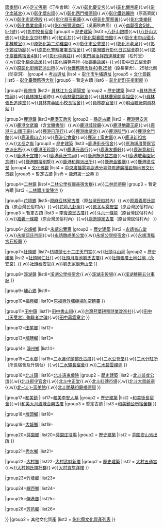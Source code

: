 <noinclude>
{{noteTA
|1=zh-hans:庄; zh-hant:庄;
}}
</noinclude>{{Navbox
| name   = 彰化縣文化資產
| title  = [[彰化縣文化資產|<span style="color:#F5F5F5;">彰化縣文化資產</span>]]
| state  = collapsed
| titlestyle = background:#044F67;color:white;
|group1 = 古蹟<br/>歷史建築<br/>文化景觀<br/>考古遺址
|list1 ={{Navbox subgroup

|group1=[[彰化市]]
|list1={{Navbox subgroup
|group1 = [[國定古蹟]]
|list1 = [[彰化孔子廟]]{{.w}}[[元清觀]]{{.w}}[[聖王廟]]
|group2 = [[縣定古蹟]]
|list2 = [[彰化開化寺|開化寺]]{{.w}}[[節孝祠 (彰化縣)|節孝祠]]{{.w}}[[定光佛廟]]（汀州會館）{{.w}}[[彰化慶安宮]]{{.w}}[[彰化關帝廟]]{{.w}}[[彰化南瑤宮]]{{.w}}[[懷忠祠|彰化懷忠祠]]{{.w}}[[彰化西門福德祠]]{{.w}}[[彰化鐵路醫院]]（原高賓閣）{{.w}}[[彰化市武德殿]] {{.w}}[[彰化扇形車庫]]{{.w}}[[原彰化警察署]]{{.w}}[[彰化集樂軒]]{{.w}}[[彰化農業倉庫]]{{.w}}[[彰化振豐源商行]]（吳蘅秋故居）{{.w}}[[南郭官舍群|南郭宿舍5號、5-1號]]{{.w}}[[彰中校長宿舍]]
|group3 = [[臺灣歷史建築|歷史建築]]
|list3 =[[八卦山銀橋]]{{.w}}[[大佛風景區|八卦山大佛]]{{.w}}[[國立彰化女子高級中學|彰化女中]]紅樓{{.w}}[[八卦山紅毛井|紅毛井]]{{.w}}[[彰化梨春園曲館]]{{.w}}[[彰化縣彰化市中山國民小學|彰化市中山國小北棟教室]]{{.w}}[[原彰化第二幼稚園]]{{.w}}[[彰化市公會堂]]{{.w}}[[彰化不老泉]]{{.w}}[[彰化鄭成功廟]]{{.w}}[[原彰化警察署署長宿舍]]{{.w}}[[臺灣銀行彰化日式宿舍群]]{{.w}}[[彰化臺鐵舊宿舍群|彰化臺鐵舊宿舍4棟]]{{.w}}[[彰化中興莊]]{{.w}}[[東門吳汝祥四連棟街屋]]（松竹堂）{{.w}}[[彰化楊全故居]]{{.w}}<s>[[彰化綿豐洋行]]（杜錫圭故居）</s>{{.w}}[[彰中日式宿舍群]]{{.w}}[[原彰化街南郭派出所]]{{.w}}[[彰化臺鐵舊宿舍群|台鐵舊宿舍群40巷25號]]（段長宿舍）、25號北側（防空洞）
|group4 = [[考古遺址]]
|list4 = [[彰化市牛埔遺址]]
|group5 = [[中華民國文化資產文化景觀類|文化景觀]]
|list5 = [[彰化臺鐵舊宿舍群]]
|group6 = 暫定古蹟
|list6 = [[新町老街|彰化新町花街街屋]]
}}

|group2=[[員林市]]
|list2= {{Navbox subgroup
|group1 = [[縣定古蹟]]
|list1 = [[興賢書院]]{{.w}}[[員林江九合濟陽堂]]
|group2 = [[臺灣歷史建築|歷史建築]]
|list2 =[[員林游氏宗祠]]{{.w}}[[員林神社]]遺跡{{.w}}[[員林鐵路穀倉]]{{.w}}[[員林曹家開臺祖塋]]{{.w}}[[員林張氏追遠堂]]{{.w}}[[員林育英國小校長宿舍]]{{.w}}[[員林郡官舍]]{{.w}}[[南員林車站|明治糖廠南員林站]]
}}

|group3=[[鹿港鎮]]
|list3={{Navbox subgroup
|group1 = [[國定古蹟]]
|list1 = [[鹿港龍山寺]]{{.w}}[[鹿港天后宮]]
|group2 = [[縣定古蹟]]
|list2 = [[鹿港興安宮]]{{.w}}[[鹿港文武廟]]（含[[文開書院]]）{{.w}}[[鹿港城隍廟]]{{.w}}[[鹿港地藏王廟]]{{.w}}[[鹿港三山國王廟]]{{.w}}[[鹿港日茂行]]{{.w}}[[鹿港南靖宮]]{{.w}}[[鹿港隘門]]{{.w}}[[鹿港金門館]]{{.w}}[[鹿港鳳山寺]]{{.w}}[[鹿港公會堂]]{{.w}}[[鹿港丁家古厝]]{{.w}}[[新祖宮|鹿港新祖宮]]{{.w}}[[太岳之胤]]
|group3 = [[臺灣歷史建築|歷史建築]]
|list3 =[[鹿港街長宿舍]]{{.w}}[[原海埔厝警察官吏派出所]]{{.w}}[[玉珍齋|鹿港玉珍齋]]{{.w}}[[鹿港元昌行]]{{.w}}[[鹿港友鹿軒]]{{.w}}[[鹿港意和行]]{{.w}}[[鹿港十宜樓]]{{.w}}[[鹿港蔡氏宗祠]]{{.w}}[[鹿港施進益古厝]]{{.w}}[[鹿港敬義園紀念碑]]{{.w}}[[鹿港鶴棲別墅]]{{.w}}[[鹿港和興派出所]]{{.w}}[[鹿港金銀廳]]{{.w}}[[鹿港德成堂]]
|group4 = [[中華民國文化資產文化景觀類|文化景觀]]
|list4 = [[中央廣播電臺鹿港分臺|中央廣播電臺鹿港分臺暨周遭廣播設施地景文化景觀]]
|group5 = 暫定古蹟
|list5 = [[鹿港第一公墓]]
}}

|group4=[[二林鎮]]
|list4={{Navbox subgroup
|group1 = [[縣定古蹟]]
|list1 = [[二林仁和宮|仁和宮]]
|group2 = [[臺灣歷史建築|歷史建築]]
|list2 =[[二林公學校禮堂]]{{.w}}[[二林公學校職員宿舍群]]{{.w}}[[二林武德殿]]
|group3 = 暫定古蹟
|list3 =[[二林穎川堂陳宅]]
}}

|group5=[[花壇鄉]]
|list5={{Navbox subgroup
|group1 = [[縣定古蹟]]
|list1 = [[虎山巖]]
|group2 = [[臺灣歷史建築|歷史建築]]
|list2 =[[花壇中庄李宅正身]]{{.w}}[[原麻豆林家古厝]]（原[[台灣民俗村]]內）{{.w}}[[原嘉義廖氏診所]]（原台灣民俗村內）{{.w}}[[花壇八卦窯]]{{.w}}[[原北斗奠安宮]]（原台灣民俗村內）
|group3 = 暫定古蹟
|list3 = [[李復源堂古厝]]{{.w}}[[斗六一條龍]]（原台灣民俗村內）{{.w}}[[嘉義一條龍]]（原台灣民俗村內）{{.w}}[[鹿港施家古厝]]（原台灣民俗村內）
}}

|group6=[[永靖鄉]]
|list6={{Navbox subgroup
|group1 = [[縣定古蹟]]
|list1 = [[餘三館]]{{.w}}[[永靖忠實第]] 
|group2 = [[臺灣歷史建築|歷史建築]]
|list2 =[[永靖省心堂]]{{.w}}[[永靖邱氏宗祠]]{{.w}}[[永靖魏成美公堂]]{{.w}}[[永靖公學校宿舍]]{{.w}}[[永靖清福宮|永靖清福宮石板廟]]
}}

|group7=[[社頭鄉]]
|list7={{Navbox subgroup
|group1 = [[縣定古蹟]]
|list1 = [[社頭清水巖]]{{.w}}[[枋橋頭七十二庄天門宮]]{{.w}}[[社頭斗山祠]]
|group2 = [[臺灣歷史建築|歷史建築]]
|list2 =[[社頭同仁社]]{{.w}}[[社頭月眉池劉氏古厝]]{{.w}}[[社頭永安宮|社頭張厝土地公廟（永安宮）]]{{.w}}[[社頭泰安岩]]{{.w}}[[劉氏家廟芳山堂]]
}}

|group8=[[溪湖鎮]]
|list8={{Navbox subgroup
|group1 = [[縣定古蹟]]
|list1 = 
|group2 = [[臺灣歷史建築|歷史建築]]
|list2 =[[彰化縣溪湖鎮溪湖國民小學|溪湖公學校校門及禮堂]]{{.w}}[[彰化縣溪湖鎮溪湖國民小學|溪湖公學校宿舍]]{{.w}}[[溪湖庄役場]]{{.w}}[[溪湖車站|溪湖糖廠五分車站]]
}}

|group9=[[埔心鄉]]
|list9={{Navbox subgroup
|group1 = [[縣定古蹟]]
|list1 = 
|group2 = [[臺灣歷史建築|歷史建築]]
|list2 =[[埔心羅厝天主堂|埔心羅厝天主教堂原教堂]]
}}

|group10=[[福興鄉 (台灣)|福興鄉]]
|list10={{Navbox subgroup
|group1 = [[臺灣歷史建築|歷史建築]]
|list1 =[[福興鄉農會碾米廠暨穀倉]]{{.w}}[[原福興外埔機場防空砲臺]]
}}

|group11=[[田中鎮]]
|list11={{Navbox subgroup
|group1 = [[縣定古蹟]]
|list1 = [[田中陳氏壽山堂]]
|group2 = [[臺灣歷史建築|歷史建築]]
|list2 =[[原臺中州農會田中倉庫]]{{.w}}[[田中書山祠]]{{.w}}[[台灣菸葉耕種時業改進社]]{{.w}}[[田中（天受宮）殉職者之碑]]{{.w}}[[田中蕭雲章宅]]
}}

|group12=[[田尾鄉]]
|list12={{Navbox subgroup
|group1 = [[臺灣歷史建築|歷史建築]]
|list1 =[[田尾公學校宿舍]]
|group2= 暫定古蹟
|list2 =[[田尾邱氏祖塋]]
}}

|group13=[[埔鹽鄉]]
|list13={{Navbox subgroup
|group1 = [[縣定古蹟]]
|list1 = 
|group2 = [[臺灣歷史建築|歷史建築]]
|list2 =[[埔東派出所舊廳舍]]
}}

|group14= [[溪州鄉]]
|list14= {{Navbox subgroup
|group1 = [[縣定古蹟]]
|list1 = [[三條圳派出所]]
|group2 = [[臺灣歷史建築|歷史建築]]
|list2 = [[西螺大橋]]北段
|group3 = 暫定古蹟
|list3 = <s>[[溪州榮民工廠]]</s>
}}

|group15=[[二水鄉]]
|list15={{Navbox subgroup
|group1 = [[縣定古蹟]]
|list1 = [[二水車站|二水驛站]]
|group2 = [[臺灣歷史建築|歷史建築]]
|list2 =[[八堡圳|八堡圳取水口]]{{.w}}[[二水鼻仔頭鄭氏古厝]]{{.w}}[[二水公會堂]]{{.w}}[[二水分駐所]]（所長宿舍及升旗台）{{.w}}[[二水驛長宿舍]]{{.w}}[[碧雲禪寺|二水碧雲禪寺]]
}}

|group16=[[北斗鎮 (台灣)|北斗鎮]]
|list16={{Navbox subgroup
|group1 = [[縣定古蹟]]
|list1 = [[北斗保甲事務所]]{{.w}}[[北斗遠東戲院]]
|group2 = [[臺灣歷史建築|歷史建築]]
|list2 =[[北斗普度公壇]]{{.w}}[[北斗郡守官舍]]{{.w}}[[北斗中正堂]]{{.w}}[[北斗紅磚市場]]{{.w}}[[北斗大眾爺廟]]{{.w}}[[北斗富美館|北-{斗}-富美館]]{{.w}}[[北斗開基祖廟福德祠]]
}}

|group17=[[和美鎮]]
|list17={{Navbox subgroup
|group1 = [[國定古蹟]]
|list1 = [[道東書院 (臺灣)|道東書院]]{{.w}}[[和美李安人墓]]
|group2 = [[臺灣歷史建築|歷史建築]]
|list2 =[[和美街長宿舍]]{{.w}}[[和美大月眉陳合興古厝]]
|group3 = 暫定古蹟
|list3 =<s>[[和美鎮公所宿舍群]]</s>
}}

|group18=[[埤頭鄉]]
|list18={{Navbox subgroup
|group1 = [[縣定古蹟]]
|list1 = 
|group2 = [[臺灣歷史建築|歷史建築]]
|list2 =[[北斗郡路口厝派出所]]
}}

|group19=[[大城鄉]]
|list19={{Navbox subgroup
|group1 = [[縣定古蹟]]
|list1 = 
|group2 = [[臺灣歷史建築|歷史建築]]
|list2 =[[大城咸安宮]]
}}

|group20=[[芬園鄉]]
|list20={{Navbox subgroup
|group1 = [[縣定古蹟]]
|list1 = [[芬園寶藏寺]]{{.w}}[[芬園庄役場]]
|group2 = [[臺灣歷史建築|歷史建築]]
|list2 = [[芬園安山派出所]]
}}

|group21=[[秀水鄉 (台灣)|秀水鄉]]
|list21={{Navbox subgroup
|group1 = [[國定古蹟]]
|list1 = [[馬興陳宅]]（益源大厝）
}}

|group22=[[大村鄉 (台灣)|大村鄉]]
|list22={{Navbox subgroup
|group1 = [[縣定古蹟]]
|list1 = [[大村賴景祿公祠]]{{.w}}[[大村武魁新厝]]
|group2 = [[臺灣歷史建築|歷史建築]]
|list2 = [[大村五通宮]]{{.w}}[[大村賴氏旗杆群]]{{.w}}[[大村貢旗洋樓]]
}}

|group23=[[竹塘鄉 (台灣)|竹塘鄉]]
|list23={{Navbox subgroup
|group1 = [[臺灣歷史建築|歷史建築]]
|list1 = [[竹塘醒靈宮聖蹟亭]]
}}

|group24=[[線西鄉]]
|list24={{Navbox subgroup
|group1 = [[中華民國文化資產文化景觀類|文化景觀]]
|list1 = [[蛤蜊兵營]]
}}

|group25=[[伸港鄉]]
|list25={{Navbox subgroup
}}

|group26=[[芳苑鄉]]
|list26={{Navbox subgroup
}}

}}
|group2 = 其他文化資產
|list2 = [[彰化縣文化資產列表]]
}}<noinclude>
{{Documentation}}
</noinclude>